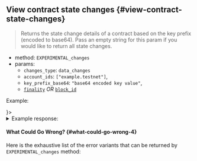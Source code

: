 
## View contract state changes {#view-contract-state-changes}

> Returns the state change details of a contract based on the key prefix
> (encoded to base64). Pass an empty string for this param if you would like
> to return all state changes.

- method: `EXPERIMENTAL_changes`
- params:
  - `changes_type`: `data_changes`
  - `account_ids`: `["example.testnet"]`,
  - `key_prefix_base64`: `"base64 encoded key value"`,
  - [`finality`](/api/rpc/setup#using-finality-param) _OR_ [`block_id`](/api/rpc/setup#using-block_id-param)

Example:

<Tabs groupId="code-tabs">
  <TabItem value="json" label="JSON" default>
    <RequestJson />
  </TabItem>
  <TabItem value="js" label="JavaScript">
    <RequestJs />
  </TabItem>
  <TabItem value="http" label="HTTPie">
    <RequestBash />
  </TabItem>
  <TabItem value="Lantstool" label={<LantstoolLabel />}>
    <TryOutOnLantstool path="docs/5.api/rpc/contracts/get-contract-state-changes.json" />
  </TabItem>
</Tabs>

<details>
  <summary>Example response:</summary>
  <ResponseJson />
</details>

#### What Could Go Wrong? {#what-could-go-wrong-4}

<ErrorSchemaDescription />

Here is the exhaustive list of the error variants that can be returned by `EXPERIMENTAL_changes` method:

<ErrorSchemaTable />
